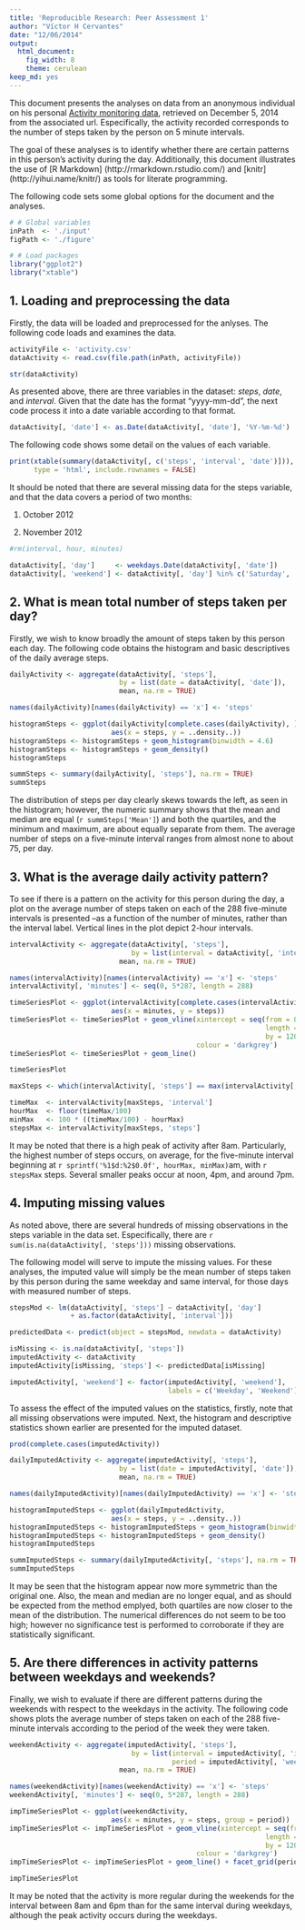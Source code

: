 ```yaml
---
title: 'Reproducible Research: Peer Assessment 1'
author: "Víctor H Cervantes"
date: "12/06/2014"
output:
  html_document:
    fig_width: 8
    theme: cerulean
keep_md: yes
---
```


This document presents the analyses on data from an anonymous individual on his personal [Activity monitoring data](https://d396qusza40orc.cloudfront.net/repdata%2Fdata%2Factivity.zip), retrieved on December 5, 2014 from the associated url. Especifically, the activity recorded corresponds to the number of steps taken by the person on 5 minute intervals.

The goal of these analyses is to identify whether there are certain patterns in this person's activity during the day. Additionally, this document illustrates the use of [R Markdown] (http://rmarkdown.rstudio.com/) and [knitr] (http://yihui.name/knitr/) as tools for literate programming.

The following code sets some global options for the document and the analyses.
```r
# # Global variables
inPath  <- './input'
figPath <- './figure'

# # Load packages
library("ggplot2")
library("xtable")
```


## 1. Loading and preprocessing the data
Firstly, the data will be loaded and preprocessed for the anlyses. The following code loads and examines the data.
```r
activityFile <- 'activity.csv'
dataActivity <- read.csv(file.path(inPath, activityFile))

str(dataActivity)
```

As presented above, there are three variables in the dataset: *steps*, *date*, and *interval*.
Given that the date has the format "yyyy-mm-dd", the next code process it into a date variable according to that format.

```r
dataActivity[, 'date'] <- as.Date(dataActivity[, 'date'], '%Y-%m-%d')
```

The following code shows some detail on the values of each variable.

```r
print(xtable(summary(dataActivity[, c('steps', 'interval', 'date')])),
      type = 'html', include.rownames = FALSE)
```

It should be noted that there are several missing data for the steps variable, and that the data covers a period of two months:

1. October 2012

2. November 2012

```r
#rm(interval, hour, minutes)
```

```r
dataActivity[, 'day']     <- weekdays.Date(dataActivity[, 'date'])
dataActivity[, 'weekend'] <- dataActivity[, 'day'] %in% c('Saturday', 'Sunday')
```


## 2. What is mean total number of steps taken per day?

Firstly, we wish to know broadly the amount of steps taken by this person each day. The following code obtains the histogram and basic descriptives of the daily average steps.

```r
dailyActivity <- aggregate(dataActivity[, 'steps'],
                           by = list(date = dataActivity[, 'date']),
                           mean, na.rm = TRUE)

names(dailyActivity)[names(dailyActivity) == 'x'] <- 'steps'

histogramSteps <- ggplot(dailyActivity[complete.cases(dailyActivity), ],
                         aes(x = steps, y = ..density..))
histogramSteps <- histogramSteps + geom_histogram(binwidth = 4.6)
histogramSteps <- histogramSteps + geom_density()
histogramSteps

summSteps <- summary(dailyActivity[, 'steps'], na.rm = TRUE)
summSteps
```

The distribution of steps per day clearly skews towards the left, as seen in the histogram; however, the numeric summary shows that the mean and median are equal (`r summSteps['Mean']`) and both the quartiles, and the minimum and maximum, are about equally separate from them. The average number of steps on a five-minute interval ranges from almost none to about 75, per day.


## 3. What is the average daily activity pattern?

To see if there is a pattern on the activity for this person during the day, a plot on the average number of steps taken on each of the 288 five-minute intervals is presented --as a function of the number of minutes, rather than the interval label.
Vertical lines in the plot depict 2-hour intervals.

```r
intervalActivity <- aggregate(dataActivity[, 'steps'],
                              by = list(interval = dataActivity[, 'interval']),
                           mean, na.rm = TRUE)

names(intervalActivity)[names(intervalActivity) == 'x'] <- 'steps'
intervalActivity[, 'minutes'] <- seq(0, 5*287, length = 288)

timeSeriesPlot <- ggplot(intervalActivity[complete.cases(intervalActivity), ],
                         aes(x = minutes, y = steps))
timeSeriesPlot <- timeSeriesPlot + geom_vline(xintercept = seq(from = 0,
                                                               length = 12,
                                                               by = 120),
                                              colour = 'darkgrey')
timeSeriesPlot <- timeSeriesPlot + geom_line()

timeSeriesPlot

maxSteps <- which(intervalActivity[, 'steps'] == max(intervalActivity[, 'steps']))

timeMax  <- intervalActivity[maxSteps, 'interval']
hourMax  <- floor(timeMax/100)
minMax   <- 100 * ((timeMax/100) - hourMax)
stepsMax <- intervalActivity[maxSteps, 'steps']
```

It may be noted that there is a high peak of activity after 8am. Particularly, the highest number of steps occurs, on average, for the five-minute interval beginning at `r sprintf('%1$d:%2$0.0f', hourMax, minMax)`am, with `r stepsMax` steps.
Several smaller peaks occur at noon, 4pm, and around 7pm.

## 4. Imputing missing values
As noted above, there are several hundreds of missing observations in the steps variable in the data set.
Especifically, there are `r sum(is.na(dataActivity[, 'steps']))` missing observations.

The following model will serve to impute the missing values.
For these analyses, the imputed value will simply be the mean number of steps taken by this person during the same weekday and same interval, for those days with measured number of steps.

```r
stepsMod <- lm(dataActivity[, 'steps'] ~ dataActivity[, 'day']
               + as.factor(dataActivity[, 'interval']))

predictedData <- predict(object = stepsMod, newdata = dataActivity)

isMissing <- is.na(dataActivity[, 'steps'])
imputedActivity <- dataActivity
imputedActivity[isMissing, 'steps'] <- predictedData[isMissing]

imputedActivity[, 'weekend'] <- factor(imputedActivity[, 'weekend'],
                                       labels = c('Weekday', 'Weekend'))
```


To assess the effect of the imputed values on the statistics, firstly, note that all missing observations were imputed.
Next, the histogram and descriptive statistics shown earlier are presented for the imputed dataset.

```r
prod(complete.cases(imputedActivity))

dailyImputedActivity <- aggregate(imputedActivity[, 'steps'],
                           by = list(date = imputedActivity[, 'date']),
                           mean, na.rm = TRUE)

names(dailyImputedActivity)[names(dailyImputedActivity) == 'x'] <- 'steps'

histogramImputedSteps <- ggplot(dailyImputedActivity,
                         aes(x = steps, y = ..density..))
histogramImputedSteps <- histogramImputedSteps + geom_histogram(binwidth = 4.6)
histogramImputedSteps <- histogramImputedSteps + geom_density()
histogramImputedSteps

summImputedSteps <- summary(dailyImputedActivity[, 'steps'], na.rm = TRUE)
summImputedSteps
```

It may be seen that the histogram appear now more symmetric than the original one. Also, the mean and median are no longer equal, and as should be expected from the method emplyed, both quartiles are now closer to the mean of the distribution. The numerical differences do not seem to be too high; however no significance test is performed to corroborate if they are statistically
significant.

## 5. Are there differences in activity patterns between weekdays and weekends?
Finally, we wish to evaluate if there are different patterns during the weekends with respect to the weekdays in the activity.
The following code shows plots the average number of steps taken on each of the 288 five-minute intervals according to the period of the week they were taken.

```r
weekendActivity <- aggregate(imputedActivity[, 'steps'],
                              by = list(interval = imputedActivity[, 'interval'],
                                        period = imputedActivity[, 'weekend']),
                           mean, na.rm = TRUE)

names(weekendActivity)[names(weekendActivity) == 'x'] <- 'steps'
weekendActivity[, 'minutes'] <- seq(0, 5*287, length = 288)

impTimeSeriesPlot <- ggplot(weekendActivity,
                         aes(x = minutes, y = steps, group = period))
impTimeSeriesPlot <- impTimeSeriesPlot + geom_vline(xintercept = seq(from = 0,
                                                               length = 12,
                                                               by = 120),
                                              colour = 'darkgrey')
impTimeSeriesPlot <- impTimeSeriesPlot + geom_line() + facet_grid(period ~ .)

impTimeSeriesPlot
```

It may be noted that the activity is more regular during the weekends for the interval between 8am and 6pm than for the same interval during weekdays, although the peak activity occurs during the weekdays.